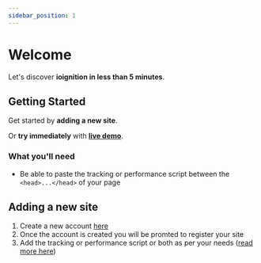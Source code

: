 ```yaml
---
sidebar_position: 1
---
```


# Welcome

Let's discover **ioignition in less than 5 minutes**.

## Getting Started

Get started by **adding a new site**.

Or **try immediately** with **[live demo](https://www.ioignition.com/analytics/ioignition.com)**.

### What you'll need

- Be able to paste the tracking or performance script between the `<head>...</head>` of your page

## Adding a new site

1. Create a new account [here](https://ioignition.au.auth0.com/u/signup?state=hKFo2SA2M0xNbFJyVmhxMUJwUWVXVy1fMEh5RTI2WGRWaUo1Q6Fur3VuaXZlcnNhbC1sb2dpbqN0aWTZIFVQNk5vaTA3Qll6dDhPcnFWWWoxYzgySzBPc0xtZjB1o2NpZNkgVlFQRnYwWUJ6eE5DVnEzdUtDcjh6N1NneUhuYm96clg)
2. Once the account is created you will be promted to register your site
3. Add the tracking or performance script or both as per your needs ([read more here](./adding-the-script))

